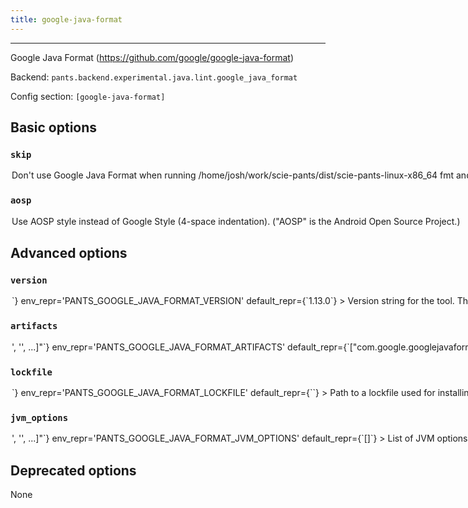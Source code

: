 ```yaml
---
title: google-java-format
---
```



---

Google Java Format (https://github.com/google/google-java-format)

Backend: <span className="color--primary">`pants.backend.experimental.java.lint.google_java_format`</span>

Config section: <span className="color--primary">`[google-java-format]`</span>

<span className={styles.options}>

## Basic options

### `skip`

<Option
  cli_repr={`--[no-]google-java-format-skip`}
  env_repr='PANTS_GOOGLE_JAVA_FORMAT_SKIP'
  default_repr={`False`}
>

Don&#x27;t use Google Java Format when running `/home/josh/work/scie-pants/dist/scie-pants-linux-x86_64 fmt` and `/home/josh/work/scie-pants/dist/scie-pants-linux-x86_64 lint`.

</Option>

### `aosp`

<Option
  cli_repr={`--[no-]google-java-format-aosp`}
  env_repr='PANTS_GOOGLE_JAVA_FORMAT_AOSP'
  default_repr={`False`}
>

Use AOSP style instead of Google Style (4-space indentation). (&quot;AOSP&quot; is the Android Open Source Project.)

</Option>

## Advanced options

### `version`

<Option
  cli_repr={`--google-java-format-version=<str>`}
  env_repr='PANTS_GOOGLE_JAVA_FORMAT_VERSION'
  default_repr={`1.13.0`}
>

Version string for the tool. This is available for substitution in the `[google-java-format].artifacts` option by including the string `{version}`.

</Option>

### `artifacts`

<Option
  cli_repr={`--google-java-format-artifacts="['<str>', '<str>', ...]"`}
  env_repr='PANTS_GOOGLE_JAVA_FORMAT_ARTIFACTS'
  default_repr={`["com.google.googlejavaformat:google-java-format:{version}"]`}
>

Artifact requirements for this tool using specified as either the address of a `jvm_artifact` target or, alternatively, as a colon-separated Maven coordinates (e.g., group:name:version). For Maven coordinates, the string `{version}` version will be substituted with the value of the `[google-java-format].version` option.

</Option>

### `lockfile`

<Option
  cli_repr={`--google-java-format-lockfile=<str>`}
  env_repr='PANTS_GOOGLE_JAVA_FORMAT_LOCKFILE'
  default_repr={`<default>`}
>

Path to a lockfile used for installing the tool.

Set to the string `<default>` to use a lockfile provided by Pants, so long as you have not changed the `--version` option. See https://github.com/pantsbuild/pants/blob/release_2.13.1/src/python/pants/backend/java/lint/google_java_format/google_java_format.default.lockfile.txt for the default lockfile contents.

To use a custom lockfile, set this option to a file path relative to the build root, then run `/home/josh/work/scie-pants/dist/scie-pants-linux-x86_64 jvm-generate-lockfiles --resolve=google-java-format`.

</Option>

### `jvm_options`

<Option
  cli_repr={`--google-java-format-jvm-options="['<str>', '<str>', ...]"`}
  env_repr='PANTS_GOOGLE_JAVA_FORMAT_JVM_OPTIONS'
  default_repr={`[]`}
>

List of JVM options to pass to `google-java-format` JVM processes.

Options set here will be added to those set in `[jvm].global_options`. Please check the documentation for the `jvm` subsystem to see what values are accepted here.

</Option>

## Deprecated options

None

</span>
